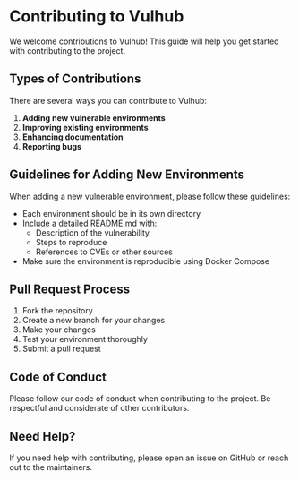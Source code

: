# Contributing to Vulhub

We welcome contributions to Vulhub! This guide will help you get started with contributing to the project.

## Types of Contributions

There are several ways you can contribute to Vulhub:

1. **Adding new vulnerable environments**
2. **Improving existing environments**
3. **Enhancing documentation**
4. **Reporting bugs**

## Guidelines for Adding New Environments

When adding a new vulnerable environment, please follow these guidelines:

- Each environment should be in its own directory
- Include a detailed README.md with:
  - Description of the vulnerability
  - Steps to reproduce
  - References to CVEs or other sources
- Make sure the environment is reproducible using Docker Compose

## Pull Request Process

1. Fork the repository
2. Create a new branch for your changes
3. Make your changes
4. Test your environment thoroughly
5. Submit a pull request

## Code of Conduct

Please follow our code of conduct when contributing to the project. Be respectful and considerate of other contributors.

## Need Help?

If you need help with contributing, please open an issue on GitHub or reach out to the maintainers. 